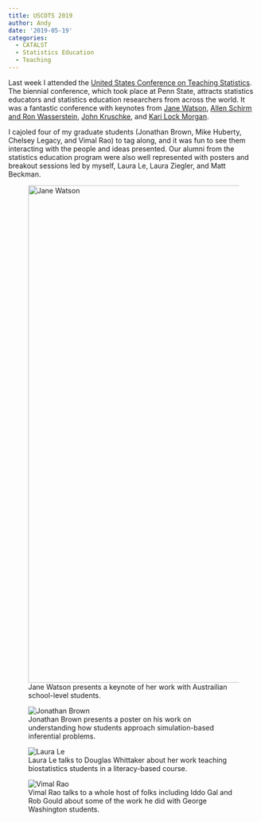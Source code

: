 ```yaml
---
title: USCOTS 2019
author: Andy
date: '2019-05-19'
categories:
  - CATALST
  - Statistics Education
  - Teaching
---
```

Last week I attended the [United States Conference on Teaching Statistics](https://www.causeweb.org/cause/uscots/uscots19/program). The biennial conference, which took place at Penn State, attracts statistics educators and statistics education researchers from across the world. It was a fantastic conference with keynotes from [Jane Watson](https://www.causeweb.org/cause/uscots/uscots19/keynote/1), [Allen Schirm and Ron Wasserstein](https://www.causeweb.org/cause/uscots/uscots19/keynote/2), [John Kruschke](https://www.causeweb.org/cause/uscots/uscots19/keynote/3), and [Kari Lock Morgan](https://www.causeweb.org/cause/uscots/uscots19/keynote/4). 

I cajoled four of my graduate students (Jonathan Brown, Mike Huberty, Chelsey Legacy, and Vimal Rao) to tag along, and it was fun to see them interacting with the people and ideas presented. Our alumni from the statistics education program were also well represented with posters and breakout sessions led by myself, Laura Le, Laura Ziegler, and Matt Beckman. 

<figure>
<img src="IMG_2636.png" alt="Jane Watson" width="750px" height="1000px"/>
<figcaption>Jane Watson presents a keynote of her work with Austrailian school-level students.</figcaption>
</figure>

<figure>
<img src="IMG_2637.JPG" alt="Jonathan Brown" />
<figcaption>Jonathan Brown presents a poster on his work on understanding how students approach simulation-based inferential problems.</figcaption>
</figure>

<figure>
<img src="IMG_2640.JPG" alt="Laura Le" />
<figcaption>Laura Le talks to Douglas Whittaker about her work teaching biostatistics students in a literacy-based course.</figcaption>
</figure>

<figure>
<img src="IMG_2643.JPG" alt="Vimal Rao" />
<figcaption>Vimal Rao talks to a whole host of folks including Iddo Gal and Rob Gould about some of the work he did with George Washington students.</figcaption>
</figure>

